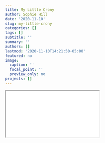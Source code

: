 ```yaml
---
title: My Little Crony
author: Sophie Hill
date: '2020-11-10'
slug: my-little-crony
categories: []
tags: []
subtitle: ''
summary: ''
authors: []
lastmod: '2020-11-10T14:21:50-05:00'
featured: no
image:
  caption: ''
  focal_point: ''
  preview_only: no
projects: []
---
```



<iframe src="/files/crony.html" title="My Little Crony"></iframe>


